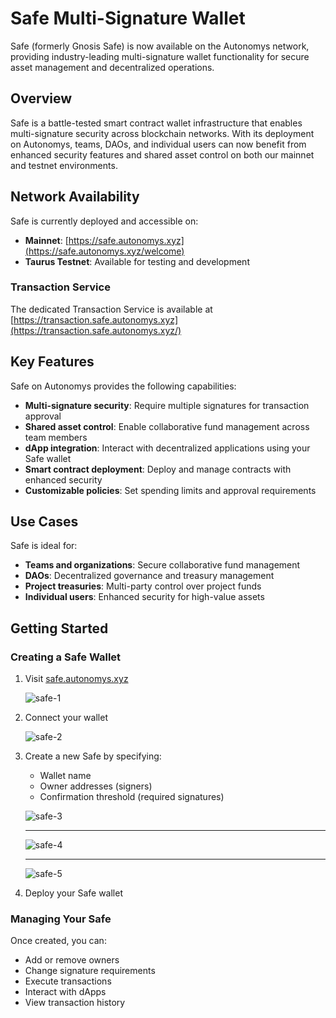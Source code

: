 # Safe Multi-Signature Wallet

Safe (formerly Gnosis Safe) is now available on the Autonomys network, providing industry-leading multi-signature wallet functionality for secure asset management and decentralized operations.

## Overview

Safe is a battle-tested smart contract wallet infrastructure that enables multi-signature security across blockchain networks. With its deployment on Autonomys, teams, DAOs, and individual users can now benefit from enhanced security features and shared asset control on both our mainnet and testnet environments.

## Network Availability

Safe is currently deployed and accessible on:

- **Mainnet**: [https://safe.autonomys.xyz](https://safe.autonomys.xyz/welcome)
- **Taurus Testnet**: Available for testing and development

### Transaction Service

The dedicated Transaction Service is available at [https://transaction.safe.autonomys.xyz](https://transaction.safe.autonomys.xyz/)

## Key Features

Safe on Autonomys provides the following capabilities:

- **Multi-signature security**: Require multiple signatures for transaction approval
- **Shared asset control**: Enable collaborative fund management across team members
- **dApp integration**: Interact with decentralized applications using your Safe wallet
- **Smart contract deployment**: Deploy and manage contracts with enhanced security
- **Customizable policies**: Set spending limits and approval requirements

## Use Cases

Safe is ideal for:

- **Teams and organizations**: Secure collaborative fund management
- **DAOs**: Decentralized governance and treasury management  
- **Project treasuries**: Multi-party control over project funds
- **Individual users**: Enhanced security for high-value assets

## Getting Started

### Creating a Safe Wallet

1. Visit [safe.autonomys.xyz](https://safe.autonomys.xyz/welcome)

    ![safe-1](/developers/safe/safe-1.png)

2. Connect your wallet

    ![safe-2](/developers/safe/safe-2.png)

3. Create a new Safe by specifying:
   - Wallet name
   - Owner addresses (signers)
   - Confirmation threshold (required signatures)
    
    ![safe-3](/developers/safe/safe-3.png)

    --- 

    ![safe-4](/developers/safe/safe-4.png)

    ---

    ![safe-5](/developers/safe/safe-5.png)

4. Deploy your Safe wallet


### Managing Your Safe

Once created, you can:

- Add or remove owners
- Change signature requirements
- Execute transactions
- Interact with dApps
- View transaction history

